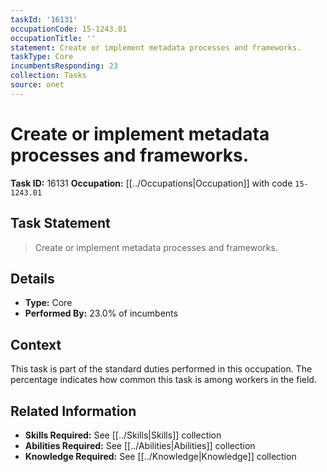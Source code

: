 ```yaml
---
taskId: '16131'
occupationCode: 15-1243.01
occupationTitle: ''
statement: Create or implement metadata processes and frameworks.
taskType: Core
incumbentsResponding: 23
collection: Tasks
source: onet
---
```

# Create or implement metadata processes and frameworks.

**Task ID:** 16131
**Occupation:** [[../Occupations|Occupation]] with code `15-1243.01`

## Task Statement

> Create or implement metadata processes and frameworks.

## Details

- **Type:** Core
- **Performed By:** 23.0% of incumbents

## Context

This task is part of the standard duties performed in this occupation. The percentage indicates how common this task is among workers in the field.

## Related Information

- **Skills Required:** See [[../Skills|Skills]] collection
- **Abilities Required:** See [[../Abilities|Abilities]] collection
- **Knowledge Required:** See [[../Knowledge|Knowledge]] collection
